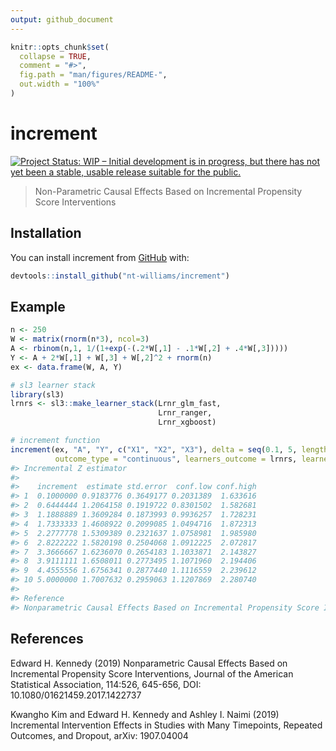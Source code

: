 ```yaml
---
output: github_document
---
```


<!-- README.md is generated from README.Rmd. Please edit that file -->

```r
knitr::opts_chunk$set(
  collapse = TRUE,
  comment = "#>",
  fig.path = "man/figures/README-",
  out.width = "100%"
)
```

# increment

<!-- badges: start -->
[![Project Status: WIP – Initial development is in progress, but there has not yet been a stable, usable release suitable for the public.](https://www.repostatus.org/badges/latest/wip.svg)](https://www.repostatus.org/#wip)
<!-- badges: end -->

> Non-Parametric Causal Effects Based on Incremental Propensity Score Interventions

## Installation

You can install increment from [GitHub](https://github.com/) with:

``` r
devtools::install_github("nt-williams/increment")
```

## Example 

```r
n <- 250
W <- matrix(rnorm(n*3), ncol=3)
A <- rbinom(n,1, 1/(1+exp(-(.2*W[,1] - .1*W[,2] + .4*W[,3]))))
Y <- A + 2*W[,1] + W[,3] + W[,2]^2 + rnorm(n)
ex <- data.frame(W, A, Y)

# sl3 learner stack
library(sl3)
lrnrs <- sl3::make_learner_stack(Lrnr_glm_fast, 
                                 Lrnr_ranger, 
                                 Lrnr_xgboost)

# increment function
increment(ex, "A", "Y", c("X1", "X2", "X3"), delta = seq(0.1, 5, length.out = 10), 
          outcome_type = "continuous", learners_outcome = lrnrs, learners_trt = lrnrs)
#> Incremental Z estimator
#> 
#>    increment  estimate std.error  conf.low conf.high
#> 1  0.1000000 0.9183776 0.3649177 0.2031389  1.633616
#> 2  0.6444444 1.2064158 0.1919722 0.8301502  1.582681
#> 3  1.1888889 1.3609284 0.1873993 0.9936257  1.728231
#> 4  1.7333333 1.4608922 0.2099085 1.0494716  1.872313
#> 5  2.2777778 1.5309389 0.2321637 1.0758981  1.985980
#> 6  2.8222222 1.5820198 0.2504068 1.0912225  2.072817
#> 7  3.3666667 1.6236070 0.2654183 1.1033871  2.143827
#> 8  3.9111111 1.6508011 0.2773495 1.1071960  2.194406
#> 9  4.4555556 1.6756341 0.2877440 1.1116559  2.239612
#> 10 5.0000000 1.7007632 0.2959063 1.1207869  2.280740
#> 
#> Reference
#> Nonparametric Causal Effects Based on Incremental Propensity Score Interventions (Kennedy, 2019)
```

## References

Edward H. Kennedy (2019) Nonparametric Causal Effects Based on Incremental Propensity Score Interventions, Journal of the American Statistical Association, 114:526, 645-656, DOI: 10.1080/01621459.2017.1422737

Kwangho Kim and Edward H. Kennedy and Ashley I. Naimi (2019) Incremental Intervention Effects in Studies with Many Timepoints, Repeated Outcomes, and Dropout, arXiv: 1907.04004
